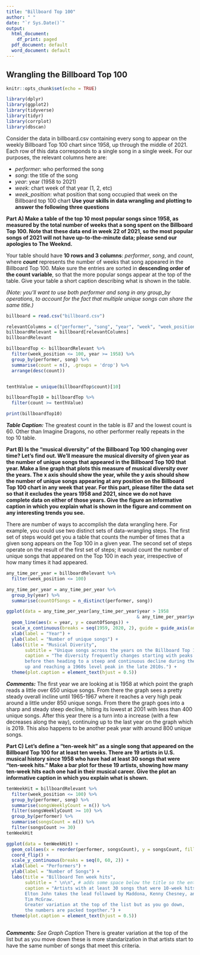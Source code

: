 ```yaml
---
title: "Billboard Top 100"
author: " "
date: "`r Sys.Date()`"
output:
  html_document:
    df_print: paged
  pdf_document: default
  word_document: default
---
```


## Wrangling the Billboard Top 100


```r
knitr::opts_chunk$set(echo = TRUE)
```



```r
library(dplyr)
library(ggplot2)
library(tidyverse)
library(tidyr)
library(corrplot)
library(dbscan)
```


Consider the data in billboard.csv containing every song to appear on the weekly Billboard Top 100 chart since 1958, up through the middle of 2021. Each row of this data corresponds to a single song in a single week. For our purposes, the relevant columns here are: \newline

- *performer*: who performed the song \newline
- *song*: the title of the song \newline
- *year*: year (1958 to 2021) \newline
- *week*: chart week of that year (1, 2, etc) \newline
- *week_position*: what position that song occupied that week on the Billboard top 100 chart \newline
**Use your skills in data wrangling and plotting to answer the following three questions** \newline

**Part A)  Make a table of the top 10 most popular songs since 1958, as measured by the total number of weeks that a song spent on the Billboard Top 100. Note that these data end in week 22 of 2021, so the most popular songs of 2021 will not have up-to-the-minute data; please send our apologies to The Weeknd.**

Your table should have **10 rows and 3 columns**: *performer*, *song*, and *count*, where ***count*** represents the number of weeks that song appeared in the Billboard Top 100. Make sure the entries are sorted in **descending order of the count variable**, so that the more popular songs appear at the top of the table. Give your table a short caption describing what is shown in the table.

*(Note: you'll want to use both performer and song in any group_by operations, to account for the fact that multiple unique songs can share the same title.)*

```r

billboard = read.csv("billboard.csv")

relevantColumns = c("performer", "song", "year", "week", "week_position")
billboardRelevant = billboard[relevantColumns]
billboardRelevant

billboardTop <- billboardRelevant %>%
  filter(week_position <= 100, year >= 1958) %>%
  group_by(performer, song) %>% 
  summarise(count = n(), .groups = 'drop') %>% 
  arrange(desc(count))


tenthValue = unique(billboardTop$count)[10]

billboardTop10 = billboardTop %>% 
  filter(count >= tenthValue)

print(billboardTop10)

```

***Table Caption:*** \newline
The greatest count in the table is 87 and the lowest count is 60. \newline
Other than Imagine Dragons, no other performer really repeats in the top 10 table. \newline

**Part B) Is the "musical diversity" of the Billboard Top 100 changing over time? Let's find out. We'll measure the musical diversity of given year as the number of unique songs that appeared in the Billboard Top 100 that year. Make a line graph that plots this measure of musical diversity over the years. The x axis should show the year, while the y axis should show the number of unique songs appearing at any position on the Billboard Top 100 chart in any week that year. For this part, please filter the data set so that it excludes the years 1958 and 2021, since we do not have complete data on either of those years. Give the figure an informative caption in which you explain what is shown in the figure and comment on any interesting trends you see.**

There are number of ways to accomplish the data wrangling here. For example, you could use two distinct sets of data-wrangling steps. The first set of steps would get you a table that counts the number of times that a given song appears on the Top 100 in a given year. The second set of steps operate on the result of the first set of steps; it would count the number of unique songs that appeared on the Top 100 in each year, irrespective of how many times it had appeared.

```r
any_time_per_year = billboardRelevant %>% 
  filter(week_position <= 100)

any_time_per_year = any_time_per_year %>% 
  group_by(year) %>% 
  summarise(countOfSongs = n_distinct(performer, song))

ggplot(data = any_time_per_year[any_time_per_year$year > 1958 
                                                 & any_time_per_year$year < 2021, ]) +
  geom_line(aes(x = year, y = countOfSongs)) +
  scale_x_continuous(breaks = seq(1959, 2020, 2), guide = guide_axis(angle = 45)) +
  xlab(label = "Year") +
  ylab(label = "Number of unique songs") +
  labs(title = "Musical Diverity",
       subtitle = "Unique songs across the years on the Billboard Top 100 Music list",
       caption = "The diversity frequently changes starting with peaks in the 1950s into the 1960s 
       before then heading to a steep and continuous decline during the 1990s before picking back 
       up and reaching a 1960s level peak in the late 2010s.") +
  theme(plot.caption = element_text(hjust = 0.5))
```

***Comments:*** \newline
The first year we are looking at is 1958 at which point the graph reads a little over 650 unique songs. From there the graph sees a pretty steady overall incline until 1965-1967 where it reaches a very high peak around a little under 850 unique songs. From there the graph goes into a sharp and steady steep decline, hitting its lowest at 2001 with less than 400 unique songs. After this year there is a turn into a increase (with a few decreases along the way), continuing up to the last year on the graph which is 2019. This also happens to be another peak year with around 800 unique songs. 

**Part C) Let's define a "ten-week hit" as a single song that appeared on the Billboard Top 100 for at least ten weeks. There are 19 artists in U.S. musical history since 1958 who have had at least 30 songs that were "ten-week hits." Make a bar plot for these 19 artists, showing how many ten-week hits each one had in their musical career. Give the plot an informative caption in which you explain what is shown.**

```r

tenWeekHit = billboardRelevant %>% 
  filter(week_position <= 100) %>% 
  group_by(performer, song) %>% 
  summarise(songsWeeklyCount = n()) %>% 
  filter(songsWeeklyCount >= 10) %>% 
  group_by(performer) %>% 
  summarise(songsCount = n()) %>% 
  filter(songsCount >= 30)
tenWeekHit

ggplot(data = tenWeekHit) + 
  geom_col(aes(x = reorder(performer, songsCount), y = songsCount, fill=performer)) + 
  coord_flip() +
  scale_y_continuous(breaks = seq(0, 60, 2)) +
  xlab(label = "Performers") +
  ylab(label = "Number of Songs") +
  labs(title = "Billboard Ten week hits",
       subtitle = " \n\n", # adds some space below the title so the entire legend can fit 
       caption = "Artists with at least 30 songs that were 10-week hits on the Billboard Music list. 
       Elton John takes the lead followed by Maddona, Kenny Chesney, and 
       Tim McGraw. 
       Greater variation at the top of the list but as you go down, 
       the numbers are packed together.") +
  theme(plot.caption = element_text(hjust = 0.5))
  

```

***Comments:*** *See Graph Caption* \newline
There is greater variation at the top of the list but as you move down these is more standarization in that artists start to have the same number of songs that meet this criteria. 

